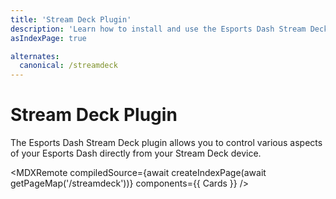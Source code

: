 ```yaml
---
title: 'Stream Deck Plugin'
description: 'Learn how to install and use the Esports Dash Stream Deck plugin & control details'
asIndexPage: true

alternates:
  canonical: /streamdeck
---
```




# Stream Deck Plugin

The Esports Dash Stream Deck plugin allows you to control various aspects of your Esports Dash directly from your Stream Deck device.



<MDXRemote
  compiledSource={await createIndexPage(await getPageMap('/streamdeck'))}
  components={{
    Cards
  }}
/>
